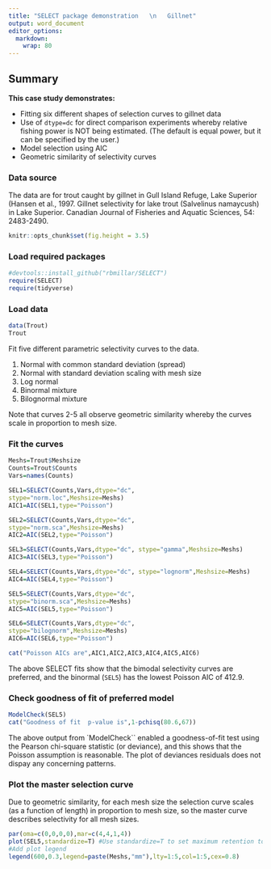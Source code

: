 ```yaml
---
title: "SELECT package demonstration   \n   Gillnet"
output: word_document
editor_options: 
  markdown: 
    wrap: 80
---
```


## Summary

**This case study demonstrates:**

-  Fitting six different shapes of selection curves to gillnet data
-  Use of `dtype=dc` for direct comparison experiments whereby relative fishing
power is NOT being estimated. (The default is equal power, but it can be specified by the user.)
-  Model selection using AIC
-  Geometric similarity of selectivity curves

### Data source

The data are for trout caught by gillnet in Gull Island Refuge, Lake Superior
(Hansen et al., 1997. Gillnet selectivity for lake trout (Salvelinus namaycush)
in Lake Superior. Canadian Journal of Fisheries and Aquatic Sciences, 54:
2483-2490.

```r
knitr::opts_chunk$set(fig.height = 3.5)
```

### Load required packages

```r
#devtools::install_github("rbmillar/SELECT")
require(SELECT)
require(tidyverse)
```

### Load data

```r
data(Trout)
Trout
```

Fit five different parametric selectivity curves to the data.

1.  Normal with common standard deviation (spread)
2.  Normal with standard deviation scaling with mesh size
3.  Log normal
4.  Binormal mixture
5.  Bilognormal mixture

Note that curves 2-5 all observe geometric similarity whereby the curves scale
in proportion to mesh size.

### Fit the curves

```r
Meshs=Trout$Meshsize
Counts=Trout$Counts 
Vars=names(Counts)

SEL1=SELECT(Counts,Vars,dtype="dc",
stype="norm.loc",Meshsize=Meshs) 
AIC1=AIC(SEL1,type="Poisson")

SEL2=SELECT(Counts,Vars,dtype="dc",
stype="norm.sca",Meshsize=Meshs) 
AIC2=AIC(SEL2,type="Poisson")

SEL3=SELECT(Counts,Vars,dtype="dc", stype="gamma",Meshsize=Meshs)
AIC3=AIC(SEL3,type="Poisson")

SEL4=SELECT(Counts,Vars,dtype="dc", stype="lognorm",Meshsize=Meshs)
AIC4=AIC(SEL4,type="Poisson")

SEL5=SELECT(Counts,Vars,dtype="dc",
stype="binorm.sca",Meshsize=Meshs)
AIC5=AIC(SEL5,type="Poisson")

SEL6=SELECT(Counts,Vars,dtype="dc",
stype="bilognorm",Meshsize=Meshs)
AIC6=AIC(SEL6,type="Poisson")

cat("Poisson AICs are",AIC1,AIC2,AIC3,AIC4,AIC5,AIC6)
```

The above SELECT fits show that the bimodal selectivity curves are preferred, and
the binormal (`SEL5`) has the lowest Poisson AIC of 412.9.

### Check goodness of fit of preferred model
```r
ModelCheck(SEL5)
cat("Goodness of fit  p-value is",1-pchisq(80.6,67))           
```

The above output from `ModelCheck`` enabled a goodness-of-fit test using the Pearson chi-square statistic (or deviance), and this shows that the Poisson assumption is
reasonable. The plot of deviances residuals does not dispay any concerning patterns.

### Plot the master selection curve

Due to geometric similarity, for each mesh size the selection curve scales (as a function of length) in proportion to mesh size, so the master curve describes selectivity for all mesh sizes.

```r
par(oma=c(0,0,0,0),mar=c(4,4,1,4)) 
plot(SEL5,standardize=T) #Use standardize=T to set maximum retention to 1
#Add plot legend
legend(600,0.3,legend=paste(Meshs,"mm"),lty=1:5,col=1:5,cex=0.8)
```


